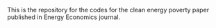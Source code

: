 This is the repository for the codes for the clean energy poverty paper published in Energy Economics journal.